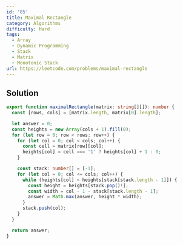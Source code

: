```yaml
---
id: '85'
title: Maximal Rectangle
category: Algorithms
difficulty: Hard
tags:
  - Array
  - Dynamic Programming
  - Stack
  - Matrix
  - Monotonic Stack
url: https://leetcode.com/problems/maximal-rectangle
---
```


## Solution

```typescript filename="solution.ts" copy
export function maximalRectangle(matrix: string[][]): number {
  const [rows, cols] = [matrix.length, matrix[0].length];

  let answer = 0;
  const heights = new Array(cols + 1).fill(0);
  for (let row = 0; row < rows; row++) {
    for (let col = 0; col < cols; col++) {
      const cell = matrix[row][col];
      heights[col] = cell === '1' ? heights[col] + 1 : 0;
    }

    const stack: number[] = [-1];
    for (let col = 0; col <= cols; col++) {
      while (heights[col] < heights[stack[stack.length - 1]]) {
        const height = heights[stack.pop()!];
        const width = col - 1 - stack[stack.length - 1];
        answer = Math.max(answer, height * width);
      }
      stack.push(col);
    }
  }

  return answer;
}
```
